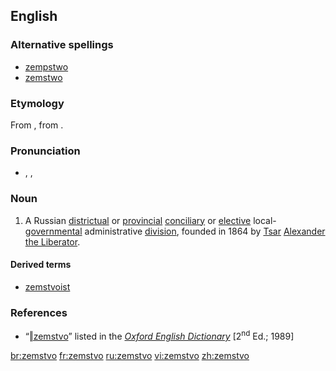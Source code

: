 ==English==

===Alternative spellings===
* [[zempstwo]]
* [[zemstwo]]

===Etymology===
From {{etyl|ru|en}} {{term|sc=Cyrl|земство|tr=zémstvo|lang=ru}}, from {{term|sc=Cyrl|земля|tr=zemljá||land”, “country”, “[[Land#German|state]]|lang=ru}}.

===Pronunciation===
* {{a|RP}} {{enPR|zĕmsʹtvo}}, {{IPA|/ˈzɛmstvo/}}, {{SAMPA|/"zEmstvo/}}

===Noun===
{{en-noun|pl2=zemstva}}

# A Russian [[districtual]] or [[provincial]] [[conciliary]] or [[elective]] local-[[governmental]] administrative [[division]], founded in 1864 by [[tsar|Tsar]] [[w:Alexander II of Russia|Alexander the Liberator]].

====Derived terms====
* [[zemstvoist]]

===References===
* “<span class="plainlinks">[http://dictionary.oed.com/cgi/entry/50291053 ‖zemstvo]</span>” listed in the ''[[w:Oxford English Dictionary|Oxford English Dictionary]]'' [2<sup>nd</sup> Ed.; 1989]

[[br:zemstvo]]
[[fr:zemstvo]]
[[ru:zemstvo]]
[[vi:zemstvo]]
[[zh:zemstvo]]